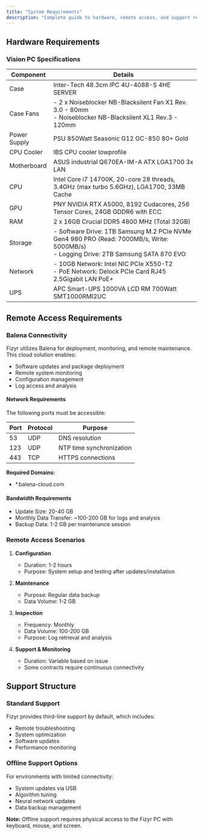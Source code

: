 ```yaml
---
title: "System Requirements"
description: "Complete guide to hardware, remote access, and support requirements for Fizyr systems"
---
```


## Hardware Requirements

### Vision PC Specifications

| Component    | Details                                                                                                                                  |
| ------------ | ---------------------------------------------------------------------------------------------------------------------------------------- |
| Case         | Inter-Tech 48.3cm IPC 4U-4088-S 4HE SERVER                                                                                               |
| Case Fans    | - 2 x Noiseblocker NB-Blacksilent Fan X1 Rev. 3.0 - 80mm<br/>- Noiseblocker NB-Blacksilent XL1 Rev.3 - 120mm                             |
| Power Supply | PSU 850Watt Seasonic G12 GC-850 80+ Gold                                                                                                 |
| CPU Cooler   | IBS CPU cooler lowprofile                                                                                                                |
| Motherboard  | ASUS industrial Q670EA-IM-A ATX LGA1700 3x LAN                                                                                           |
| CPU          | Intel Core i7 14700K, 20-core 28 threads, 3.4GHz (max turbo 5.6GHz), LGA1700, 33MB Cache                                                 |
| GPU          | PNY NVIDIA RTX A5000, 8192 Cudacores, 256 Tensor Cores, 24GB GDDR6 with ECC                                                              |
| RAM          | 2 x 16GB Crucial DDR5 4800 MHz (Total 32GB)                                                                                              |
| Storage      | - Software Drive: 1TB Samsung M.2 PCIe NVMe Gen4 980 PRO (Read: 7000MB/s, Write: 5000MB/s)<br/>- Logging Drive: 2TB Samsung SATA 870 EVO |
| Network      | - 10GB Network: Intel NIC PCIe X550-T2<br/>- PoE Network: Delock PCIe Card RJ45 2.5Gigabit LAN PoE+                                      |
| UPS          | APC Smart-UPS 1000VA LCD RM 700Watt SMT1000RMI2UC                                                                                        |

## Remote Access Requirements

### Balena Connectivity

Fizyr utilizes Balena for deployment, monitoring, and remote maintenance. This cloud solution enables:

- Software updates and package deployment
- Remote system monitoring
- Configuration management
- Log access and analysis

#### Network Requirements

The following ports must be accessible:

| Port | Protocol | Purpose                  |
| ---- | -------- | ------------------------ |
| 53   | UDP      | DNS resolution           |
| 123  | UDP      | NTP time synchronization |
| 443  | TCP      | HTTPS connections        |

**Required Domains:**

- \*.balena-cloud.com

#### Bandwidth Requirements

- Update Size: 20-40 GB
- Monthly Data Transfer: ~100-200 GB for logs and analysis
- Backup Data: 1-2 GB per maintenance session

### Remote Access Scenarios

1. **Configuration**

   - Duration: 1-2 hours
   - Purpose: System setup and testing after updates/installation

2. **Maintenance**

   - Purpose: Regular data backup
   - Data Volume: 1-2 GB

3. **Inspection**

   - Frequency: Monthly
   - Data Volume: 100-200 GB
   - Purpose: Log retrieval and analysis

4. **Support & Monitoring**
   - Duration: Variable based on issue
   - Some contracts require continuous connectivity

## Support Structure

### Standard Support

Fizyr provides third-line support by default, which includes:

- Remote troubleshooting
- System optimization
- Software updates
- Performance monitoring

### Offline Support Options

For environments with limited connectivity:

- System updates via USB
- Algorithm tuning
- Neural network updates
- Data backup management

**Note:** Offline support requires physical access to the Fizyr PC with keyboard, mouse, and screen.
